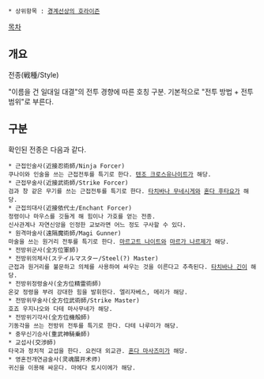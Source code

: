  * 상위항목 : [[경계선상의 호라이즌]]
[[목차]]
== 개요 ==
전종(戦種/Style)

"이름을 건 일대일 대결"의 전투 경향에 따른 호칭 구분.
기본적으로 "전투 방법 + 전투 범위"로 부른다.
== 구분 ==
확인된 전종은 다음과 같다.
 * 근접인술사(近接忍術師/Ninja Forcer)
 쿠나이와 인술을 쓰는 근접전투를 특기로 한다. [[텐조 크로스유나이트]]가 해당.
 * 근접무술사(近接武術師/Strike Forcer)
 검과 창 같은 무기를 쓰는 근접전투를 특기로 한다. [[타치바나 무네시게]]와 [[혼다 후타요]]가 해당.
 * 근접의대사(近接依代士/Enchant Forcer)
 정령이나 마우스를 깃들게 해 힘이나 가호를 얻는 전종.
 신사관계나 자연신앙을 인정한 교보라면 어느 정도 구사할 수 있다.
 * 원격마술사(遠隔魔術師/Magi Gunner)
 마술을 쓰는 원거리 전투를 특기로 한다. [[마르고트 나이트]]와 [[마르가 나르제]]가 해당.
 * 전방위군사(全方位軍師)
 * 전방위의체사(ステイルマスター/Steel(?) Master)
 근접과 원거리를 불문하고 의체를 사용하여 싸우는 것을 이른다고 추측된다. [[타치바나 긴]]이 해당.
 * 전방위정령술사(全方位精霊術師)
 온갖 정령을 부려 강대한 힘을 발휘한다. 엘리자베스, 메리가 해당.
 * 전방위무술사(全方位武術師/Strike Master)
 호죠 우지나오와 다테 마사무네가 해당.
 * 전방위기각사(全方位機殻師)
 기동각을 쓰는 전방위 전투를 특기로 한다. 다테 나루미가 해당.
 * 중무신기승사(重武神騎乗師)
 * 교섭사(交渉師)
 타국과 정치적 교섭을 한다. 요컨대 외교관. [[혼다 마사즈미]]가 해당.
 * 영혼전개연금술사(灵魂展开术师)
 귀신을 이용해 싸운다. 마에다 토시이에가 해당.
